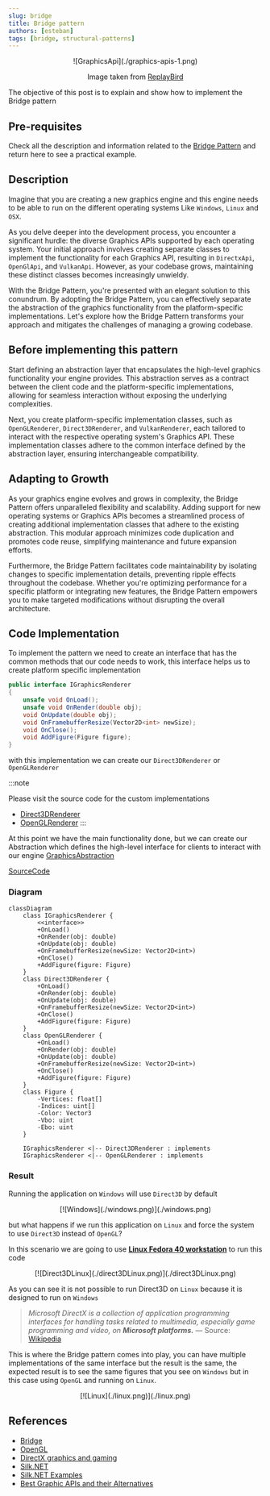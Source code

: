 ```yaml
---
slug: bridge
title: Bridge pattern
authors: [esteban]
tags: [bridge, structural-patterns]
---
```


<div align="center">
  ![GraphicsApi](./graphics-apis-1.png)
  <p>Image taken from <a href="https://blog.replaybird.com/graphic-apis-best-alternatives/">ReplayBird</a></p>
</div>

The objective of this post is to explain and show how to implement the Bridge pattern

## Pre-requisites

Check all the description and information related to the [Bridge Pattern](/docs/structural-patterns/bridge) and return here to see a practical example.

## Description

Imagine that you are creating a new graphics engine and this engine needs to be able to run on the different operating systems Like `Windows`, `Linux` and `OSX`.

As you delve deeper into the development process, you encounter a significant hurdle: the diverse Graphics APIs supported by each operating system. 
Your initial approach involves creating separate classes to implement the functionality for each Graphics API, resulting in `DirectxApi`, `OpenGlApi`, and `VulkanApi`.
However, as your codebase grows, maintaining these distinct classes becomes increasingly unwieldy.

With the Bridge Pattern, you're presented with an elegant solution to this conundrum. By adopting the Bridge Pattern, you can effectively separate the abstraction of the
graphics functionality from the platform-specific implementations. Let's explore how the Bridge Pattern transforms your approach and mitigates the challenges of managing a growing codebase.

<!--truncate-->

## Before implementing this pattern

Start defining an abstraction layer that encapsulates the high-level graphics functionality your engine provides.
This abstraction serves as a contract between the client code and the platform-specific implementations, allowing for seamless interaction without exposing the underlying complexities.

Next, you create platform-specific implementation classes, such as `OpenGLRenderer`, `Direct3DRenderer`, and `VulkanRenderer`, each tailored to interact with the respective operating system's Graphics API.
These implementation classes adhere to the common interface defined by the abstraction layer, ensuring interchangeable compatibility.

## Adapting to Growth

As your graphics engine evolves and grows in complexity, the Bridge Pattern offers unparalleled flexibility and scalability. Adding support for new operating systems or Graphics APIs becomes a streamlined process
of creating additional implementation classes that adhere to the existing abstraction. This modular approach minimizes code duplication and promotes code reuse, simplifying maintenance and future expansion efforts.

Furthermore, the Bridge Pattern facilitates code maintainability by isolating changes to specific implementation details, preventing ripple effects throughout the codebase. Whether you're optimizing performance for
a specific platform or integrating new features, the Bridge Pattern empowers you to make targeted modifications without disrupting the overall architecture.

## Code Implementation

To implement the pattern we need to create an interface that has the common methods that our code needs to work, this interface helps us to create platform specific implementation

```csharp
public interface IGraphicsRenderer
{
    unsafe void OnLoad();
    unsafe void OnRender(double obj);
    void OnUpdate(double obj);
    void OnFramebufferResize(Vector2D<int> newSize);
    void OnClose();
    void AddFigure(Figure figure);
}
```

with this implementation we can create our `Direct3DRenderer` or `OpenGLRenderer`

:::note

Please visit the source code for the custom implementations
* [Direct3DRenderer](https://github.com/egonzalezt/3DRender/blob/main/3DRender.Direct3D/Direct3DRenderer.cs)
* [OpenGLRenderer](https://github.com/egonzalezt/3DRender/blob/main/3DRender.OpenGL/OpenGLRenderer.cs)
:::

At this point we have the main functionality done, but we can create our Abstraction which defines the high-level interface for clients to interact with our engine [GraphicsAbstraction](https://github.com/egonzalezt/3DRender/blob/main/3DRender/GraphicsAbstraction.cs)

[SourceCode](https://github.com/egonzalezt/3DRender)
### Diagram

```mermaid
classDiagram
    class IGraphicsRenderer {
        <<interface>>
        +OnLoad()
        +OnRender(obj: double)
        +OnUpdate(obj: double)
        +OnFramebufferResize(newSize: Vector2D<int>)
        +OnClose()
        +AddFigure(figure: Figure)
    }
    class Direct3DRenderer {
        +OnLoad()
        +OnRender(obj: double)
        +OnUpdate(obj: double)
        +OnFramebufferResize(newSize: Vector2D<int>)
        +OnClose()
        +AddFigure(figure: Figure)
    }
    class OpenGLRenderer {
        +OnLoad()
        +OnRender(obj: double)
        +OnUpdate(obj: double)
        +OnFramebufferResize(newSize: Vector2D<int>)
        +OnClose()
        +AddFigure(figure: Figure)
    }
    class Figure {
        -Vertices: float[]
        -Indices: uint[]
        -Color: Vector3
        -Vbo: uint
        -Ebo: uint
    }

    IGraphicsRenderer <|-- Direct3DRenderer : implements
    IGraphicsRenderer <|-- OpenGLRenderer : implements
```

### Result

Running the application on `Windows` will use `Direct3D` by default

<div align="center">
    [![Windows](./windows.png)](./windows.png)
</div>

but what happens if we run this application on `Linux` and force the system to use `Direct3D` instead of `OpenGL`?

In this scenario we are going to use **[Linux Fedora 40 workstation](https://www.fedoraproject.org/workstation/)** to run this code

<div align="center">
  [![Direct3DLinux](./direct3DLinux.png)](./direct3DLinux.png)
</div>

As you can see it is not possible to run Direct3D on `Linux` because it is designed to run on `Windows`

> *Microsoft DirectX is a collection of application programming interfaces for handling tasks related to multimedia, especially game programming and video, on **Microsoft platforms.***
> — Source: [Wikipedia](https://en.wikipedia.org/wiki/DirectX)

This is where the Bridge pattern comes into play, you can have multiple implementations of the same interface but the result is the same, the expected result is to see the same figures that you see on `Windows` but in this case using `OpenGL` and running on `Linux`.

<div align="center">
  [![Linux](./linux.png)](./linux.png)
</div>

## References

* [Bridge](https://refactoring.guru/design-patterns/bridge)
* [OpenGL](https://www.opengl.org/)
* [DirectX graphics and gaming](https://learn.microsoft.com/en-us/windows/win32/directx)
* [Silk.NET](https://github.com/dotnet/Silk.NET)
* [Silk.NET Examples](https://github.com/dotnet/Silk.NET/tree/main/examples/CSharp)
* [Best Graphic APIs and their Alternatives](https://blog.replaybird.com/graphic-apis-best-alternatives/)